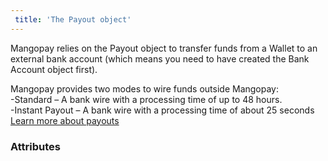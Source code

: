 ```yaml
---  
 title: 'The Payout object'  
---  
```


  

Mangopay relies on the Payout object to transfer funds from a Wallet to an external bank account (which means you need to have created the Bank Account object first).  

Mangopay provides two modes to wire funds outside Mangopay:  
-Standard – A bank wire with a processing time of up to 48 hours.  
-Instant Payout – A bank wire with a processing time of about 25 seconds  
<a href="#" class="btn Tertiary normal">Learn more about payouts</a>  

### Attributes  

<PayoutModeRequested />  

<ModeRequested />  

<ModeApplied />  

<FallbackReason />  

<Id />  

<Tag1 />  

<CreationDate />  

<AuthorId />  

<DebitedFunds1 />  

<CreditedFunds1 />  

<Fees />  

<Status1 />  

<ResultCode />  

<ResultMessage />  

<ExecutionDate />  

<Type />  

<Nature />  

<CreditedWalletId />  

<DebitedWalletId />  

<PaymentType />  

<BankAccountId />  

<BankWireRef />